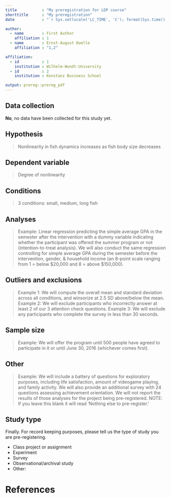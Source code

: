```yaml
---
title           : "My preregistration for LDP course"
shorttitle      : "My preregistration"
date            : "`r Sys.setlocale('LC_TIME', 'C'); format(Sys.time(), '%d\\\\. %B %Y')`"

author: 
  - name        : First Author
    affiliation : 1
  - name        : Ernst-August Doelle
    affiliation : "1,2"

affiliation:
  - id          : 1
    institution : Wilhelm-Wundt-University
  - id          : 2
    institution : Konstanz Business School

output: prereg::prereg_pdf
---
```


<!-- To keep pre-registrations to a reasonable length for readers, we recommend answers fit within a single page .pdf document, roughly 3200 characters. Read more about this here: https://aspredicted.org/messages/why_limits.php -->


## Data collection
<!-- Have any data been collected for this study already? (Note: "Yes" is not an accepted answer.) -->

**No**, no data have been collected for this study yet.


## Hypothesis
<!-- What's the main question being asked or hypothesis being tested in this study? -->

> Nonlinearity in fish dynamics increases as fish body size decreases


## Dependent variable
<!-- Describe the key dependent variable(s) specifying how they will be measured. -->

> Degree of nonlinearity

## Conditions
<!-- How many and which conditions will participants be assigned to? -->

> 3 conditions: small, medium, long fish



## Analyses
<!-- Specify exactly which analyses you will conduct to examine the main question/hypothesis. -->

> Example: Linear regression predicting the simple average GPA in the semester after the intervention with a dummy variable indicating whether the participant was offered the summer program or not (intention-to-treat analysis). We will also conduct the same regression controlling for simple average GPA during the semester before the intervention, gender, & household income (an 8-point scale ranging from 1 = below $20,000 and 8 = above $150,000).


## Outliers and exclusions
<!-- Describe exactly how outliers will be defined and handled, and your precise rule(s) for excluding observations. -->

> Example 1: We will compute the overall mean and standard deviation across all conditions, and winsorize at 2.5 SD above/below the mean.
> Example 2: We will exclude participants who incorrectly answer at least 2 of our 3 attention check questions.
> Example 3: We will exclude any participants who complete the survey in less than 30 seconds.


## Sample size
<!-- How many observations will be collected or what will determine sample size? No need to justify decision, but be precise about _exactly_ how the number will be determined. -->

> Example: We will offer the program until 500 people have agreed to participate in it or until June 30, 2016 (whichever comes first).


## Other
<!-- Anything else you would like to pre-register? (e.g., secondary analyses, variables collected for exploratory purposes, unusual analyses planned?) -->

> Example: We will include a battery of questions for exploratory purposes, including life satisfaction, amount of videogame playing, and family activity. We will also provide an additional survey with 24 questions assessing achievement orientation. We will not report the results of those analyses for the project being pre-registered.
> NOTE: If you leave this blank it will read 'Nothing else to pre-register.'

## Study type
Finally. For record keeping purposes, please tell us the type of study you are pre-registering.

* Class project or assignment
* Experiment
* Survey
* Observational/archival study
* Other:


# References
## 
\vspace{-2pc}
\setlength{\parindent}{-0.5in}
\setlength{\leftskip}{-1in}
\setlength{\parskip}{8pt}
\noindent
